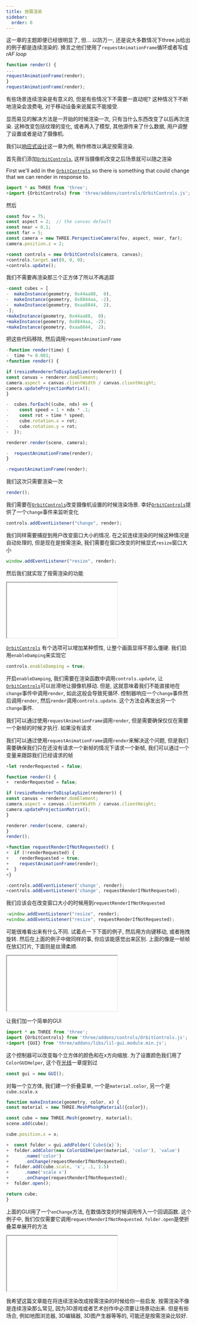 ```yaml
---
title: 按需渲染
sidebar:
  order: 0
---
```


这一章的主题即便已经很明显了, 但... 以防万一, 还是说大多数情况下three.js给出的例子都是连续渲染的. 换言之他们使用了`requestAnimationFrame`循环或者写成*rAF loop*

```js
function render() {
...
requestAnimationFrame(render);
}
requestAnimationFrame(render);
```

有些场景连续渲染是有意义的, 但是有些情况下不需要一直动呢? 这种情况下不断地渲染会浪费电, 对于移动设备来说属实不能接受.

显而易见的解决方法是一开始的时候渲染一次, 只有当什么东西改变了以后再次渲染. 这种改变包括纹理的变化, 或者再入了模型, 其他源传来了什么数据, 用户调整了设置或者是动了摄像机.

我们以[响应式设计](responsive.html)这一章为例, 稍作修改以满足按需渲染.

首先我们添加[`OrbitControls`](/examples/controls/OrbitControls), 这样当摄像机改变之后场景就可以随之渲染

First we'll add in the [`OrbitControls`](/examples/controls/OrbitControls) so there is something that could change
that we can render in response to.

```js
import * as THREE from 'three';
+import {OrbitControls} from 'three/addons/controls/OrbitControls.js';
```

然后

```js
const fov = 75;
const aspect = 2;  // the canvas default
const near = 0.1;
const far = 5;
const camera = new THREE.PerspectiveCamera(fov, aspect, near, far);
camera.position.z = 2;

+const controls = new OrbitControls(camera, canvas);
+controls.target.set(0, 0, 0);
+controls.update();
```

我们不需要再渲染那三个正方体了所以不再追踪

```js
-const cubes = [
-  makeInstance(geometry, 0x44aa88,  0),
-  makeInstance(geometry, 0x8844aa, -2),
-  makeInstance(geometry, 0xaa8844,  2),
-];
+makeInstance(geometry, 0x44aa88,  0);
+makeInstance(geometry, 0x8844aa, -2);
+makeInstance(geometry, 0xaa8844,  2);
```

把这些代码移除, 然后调用`requestAnimationFrame`

```js
-function render(time) {
-  time *= 0.001;
+function render() {

if (resizeRendererToDisplaySize(renderer)) {
const canvas = renderer.domElement;
camera.aspect = canvas.clientWidth / canvas.clientHeight;
camera.updateProjectionMatrix();
}

-  cubes.forEach((cube, ndx) => {
-    const speed = 1 + ndx * .1;
-    const rot = time * speed;
-    cube.rotation.x = rot;
-    cube.rotation.y = rot;
-  });

renderer.render(scene, camera);

-  requestAnimationFrame(render);
}

-requestAnimationFrame(render);
```

我们这次只需要渲染一次

```js
render();
```

我们需要在[`OrbitControls`](/examples/controls/OrbitControls)改变摄像机设置的时候渲染场景.
幸好[`OrbitControls`](/examples/controls/OrbitControls)提供了一个`change`事件来监听变化

```js
controls.addEventListener("change", render);
```

我们同样需要捕捉到用户改变窗口大小的情况. 在之前连续渲染的时候这种情况是自动处理的, 但是现在是按需渲染, 我们需要在窗口改变的时候显式`resize`窗口大小

```js
window.addEventListener("resize", render);
```

然后我们就实现了按需渲染的功能

<iframe src="/editor?url=/manual/examples/render-on-demand.html"></iframe>

[`OrbitControls`](/examples/controls/OrbitControls) 有个选项可以增加某种惯性, 让整个画面显得不那么僵硬. 我们启用`enableDamping`来实现它

```js
controls.enableDamping = true;
```

开启`enableDamping`, 我们需要在渲染函数中调用`controls.update`, 让[`OrbitControls`](/examples/controls/OrbitControls)可以丝滑地让摄像机移动. 但是, 这就意味着我们不能直接地在`change`事件中调用`render`, 如此这般会导致死循环. 控制器响应一个`change`事件然后调用`render`, 然后`render`调用`controls.update`. 这个方法会再发出另一个`change`事件.

我们可以通过使用`requestAnimationFrame`调用`render`, 但是需要确保仅仅在需要一个新帧的时候才执行. 如果没有请求

我们可以通过使用`requestAnimationFrame`调用`render`来解决这个问题, 但是我们需要确保我们只在还没有请求一个新帧的情况下请求一个新帧, 我们可以通过一个变量来跟踪我们已经请求的帧

```js
+let renderRequested = false;

function render() {
+  renderRequested = false;

if (resizeRendererToDisplaySize(renderer)) {
const canvas = renderer.domElement;
camera.aspect = canvas.clientWidth / canvas.clientHeight;
camera.updateProjectionMatrix();
}

renderer.render(scene, camera);
}
render();

+function requestRenderIfNotRequested() {
+  if (!renderRequested) {
+    renderRequested = true;
+    requestAnimationFrame(render);
+  }
+}

-controls.addEventListener('change', render);
+controls.addEventListener('change', requestRenderIfNotRequested);
```

我们应该会在改变窗口大小的时候用到`requestRenderIfNotRequested`

```js
-window.addEventListener("resize", render);
+window.addEventListener("resize", requestRenderIfNotRequested);
```

可能很难看出来有什么不同. 试着点一下下面的例子, 然后用方向键移动, 或者拖拽旋转. 然后在上面的例子中做同样的事, 你应该能感觉出来区别. 上面的像是一帧帧在放幻灯片, 下面则是丝滑柔顺.

<iframe src="/editor?url=/manual/examples/render-on-demand-w-damping.html"></iframe>

让我们加一个简单的GUI

```js
import * as THREE from 'three';
import {OrbitControls} from 'three/addons/controls/OrbitControls.js';
+import {GUI} from 'three/addons/libs/lil-gui.module.min.js';
```

这个控制器可以改变每个立方体的颜色和在x方向缩放. 为了设置颜色我们用了`ColorGUIHelper`, 这个在[光线](lights.html)一章提到过

```js
const gui = new GUI();
```

对每一个立方体, 我们建一个折叠菜单, 一个是`material.color`, 另一个是`cube.scale.x`

```js
function makeInstance(geometry, color, x) {
const material = new THREE.MeshPhongMaterial({color});

const cube = new THREE.Mesh(geometry, material);
scene.add(cube);

cube.position.x = x;

+  const folder = gui.addFolder(`Cube${x}`);
+  folder.addColor(new ColorGUIHelper(material, 'color'), 'value')
+      .name('color')
+      .onChange(requestRenderIfNotRequested);
+  folder.add(cube.scale, 'x', .1, 1.5)
+      .name('scale x')
+      .onChange(requestRenderIfNotRequested);
+  folder.open();

return cube;
}
```

上面的GUI用了一个`onChange`方法, 在数值改变的时候调用传入一个回调函数. 这个例子中, 我们仅仅需要它调用`requestRenderIfNotRequested`. `folder.open`是使折叠菜单展开的方法

<iframe src="/editor?url=/manual/examples/render-on-demand-w-gui.html"></iframe>

我希望这篇文章能在将连续渲染改成按需渲染的时候给你一些启发. 按需渲染不像是连续渲染那么常见, 因为3D游戏或者艺术创作中必须要让场景动出来. 但是有些场合, 例如地图浏览器, 3D编辑器, 3D图产生器等等的, 可能还是按需渲染比较好.
